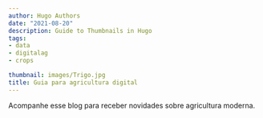 ```yaml
---
author: Hugo Authors
date: "2021-08-20"
description: Guide to Thumbnails in Hugo
tags:
- data
- digitalag
- crops

thumbnail: images/Trigo.jpg
title: Guia para agricultura digital
---
```


Acompanhe esse blog para receber novidades sobre agricultura moderna.

